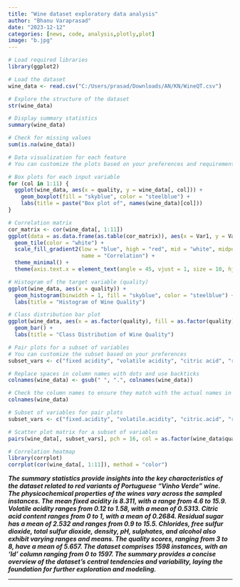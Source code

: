 ```yaml
---
title: "Wine dataset exploratory data analysis"
author: "Bhanu Varaprasad"
date: "2023-12-12"
categories: [news, code, analysis,plotly,plot]
image: "b.jpg"
---
```


```r
# Load required libraries
library(ggplot2)

# Load the dataset
wine_data <- read.csv("C:/Users/prasad/Downloads/AN/KN/WineQT.csv")

# Explore the structure of the dataset
str(wine_data)

# Display summary statistics
summary(wine_data)

# Check for missing values
sum(is.na(wine_data))

# Data visualization for each feature
# You can customize the plots based on your preferences and requirements

# Box plots for each input variable
for (col in 1:11) {
  ggplot(wine_data, aes(x = quality, y = wine_data[, col])) +
    geom_boxplot(fill = "skyblue", color = "steelblue") +
    labs(title = paste("Box plot of", names(wine_data)[col]))
}

# Correlation matrix
cor_matrix <- cor(wine_data[, 1:11])
ggplot(data = as.data.frame(as.table(cor_matrix)), aes(x = Var1, y = Var2, fill = Freq)) +
  geom_tile(color = "white") +
  scale_fill_gradient2(low = "blue", high = "red", mid = "white", midpoint = 0, limit = c(-1, 1), space = "Lab",
                       name = "Correlation") +
  theme_minimal() +
  theme(axis.text.x = element_text(angle = 45, vjust = 1, size = 10, hjust = 1))

# Histogram of the target variable (quality)
ggplot(wine_data, aes(x = quality)) +
  geom_histogram(binwidth = 1, fill = "skyblue", color = "steelblue") +
  labs(title = "Histogram of Wine Quality")

# Class distribution bar plot
ggplot(wine_data, aes(x = as.factor(quality), fill = as.factor(quality))) +
  geom_bar() +
  labs(title = "Class Distribution of Wine Quality")

# Pair plots for a subset of variables
# You can customize the subset based on your preferences
subset_vars <- c("fixed acidity", "volatile acidity", "citric acid", "residual sugar", "quality")

# Replace spaces in column names with dots and use backticks
colnames(wine_data) <- gsub(" ", ".", colnames(wine_data))

# Check the column names to ensure they match with the actual names in your dataset
colnames(wine_data)

# Subset of variables for pair plots
subset_vars <- c("fixed.acidity", "volatile.acidity", "citric.acid", "residual.sugar", "quality")

# Scatter plot matrix for a subset of variables
pairs(wine_data[, subset_vars], pch = 16, col = as.factor(wine_data$quality))

# Correlation heatmap
library(corrplot)
corrplot(cor(wine_data[, 1:11]), method = "color")

```

***The summary statistics provide insights into the key characteristics of the dataset related to red variants of Portuguese "Vinho Verde" wine. The physicochemical properties of the wines vary across the sampled instances. The mean fixed acidity is 8.311, with a range from 4.6 to 15.9. Volatile acidity ranges from 0.12 to 1.58, with a mean of 0.5313. Citric acid content ranges from 0 to 1, with a mean of 0.2684. Residual sugar has a mean of 2.532 and ranges from 0.9 to 15.5. Chlorides, free sulfur dioxide, total sulfur dioxide, density, pH, sulphates, and alcohol also exhibit varying ranges and means. The quality scores, ranging from 3 to 8, have a mean of 5.657. The dataset comprises 1598 instances, with an 'Id' column ranging from 0 to 1597. The summary provides a concise overview of the dataset's central tendencies and variability, laying the foundation for further exploration and modeling.***

------------------------------------------------------------------------